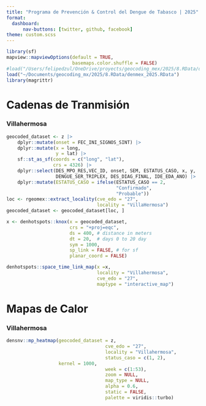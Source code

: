 ```yaml
---
title: "Programa de Prevención & Control del Dengue de Tabasco | 2025"
format: 
  dashboard:
      nav-buttons: [twitter, github, facebook]
theme: custom.scss
---
```


```r
library(sf)
mapview::mapviewOptions(default = TRUE,
                        basemaps.color.shuffle = FALSE)
#load("/Users/felipedzul/OneDrive/proyects/geocoding_mex/2025/8.RData/denmex_2025.RData")
load("~/Documents/geocoding_mx/2025/8.RData/denmex_2025.RData")
library(magrittr)
```


# Cadenas de Tranmisión 

::: panel-tabset

### Villahermosa

```r
geocoded_dataset <- z |>
    dplyr::mutate(onset = FEC_INI_SIGNOS_SINT) |>
    dplyr::mutate(x = long,
                  y = lat) |>
    sf::st_as_sf(coords = c("long", "lat"),
                 crs = 4326) |>
    dplyr::select(DES_MPO_RES,VEC_ID, onset, SEM, ESTATUS_CASO, x, y,
                  DENGUE_SER_TRIPLEX, DES_DIAG_FINAL, IDE_EDA_ANO) |>
    dplyr::mutate(ESTATUS_CASO = ifelse(ESTATUS_CASO == 2,
                                        "Confirmado",
                                        "Probable"))
loc <- rgeomex::extract_locality(cve_edo = "27",
                                 locality = "VillaHermosa")
geocoded_dataset <- geocoded_dataset[loc, ]

x <- denhotspots::knox(x = geocoded_dataset,
                       crs = "+proj=eqc",
                       ds = 400, # distance in meters
                       dt = 20,  # days 0 to 20 day
                       sym = 1000,
                       sp_link = FALSE, # for sf
                       planar_coord = FALSE)

denhotspots::space_time_link_map(x =x,
                                 locality = "Villahermosa",
                                 cve_edo = "27",
                                 maptype = "interactive_map")

```

:::


# Mapas de Calor

::: panel-tabset

### Villahermosa
```r
densnv::mp_heatmap(geocoded_dataset = z,
                                    cve_edo = "27",
                                    locality = "Villahermosa",
                                    status_caso = c(1, 2),
                   kernel = 1000,
                                    week = c(1:53),
                                    zoom = NULL,
                                    map_type = NULL,
                                    alpha = 0.6,
                                    static = FALSE,
                                    palette = viridis::turbo)
```

:::